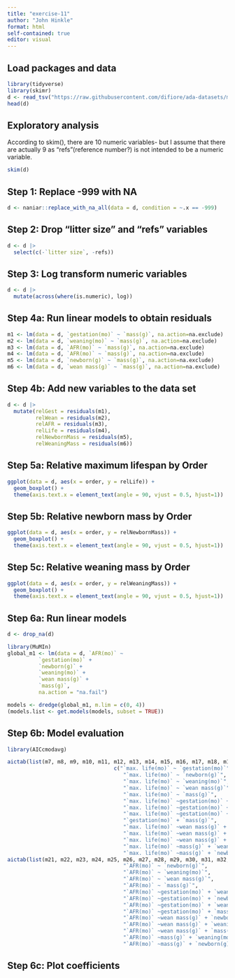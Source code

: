 ```yaml
---
title: "exercise-11"
author: "John Hinkle"
format: html
self-contained: true
editor: visual
---
```


## Load packages and data

```r
library(tidyverse)
library(skimr)
d <- read_tsv("https://raw.githubusercontent.com/difiore/ada-datasets/main/Mammal_lifehistories_v2.txt")
head(d)
```

## Exploratory analysis

According to skim(), there are 10 numeric variables- but I assume that there are actually 9 as "refs"(reference number?) is not intended to be a numeric variable.

```r
skim(d)
```

## Step 1: Replace -999 with NA

```r
d <- naniar::replace_with_na_all(data = d, condition = ~.x == -999)
```

## Step 2: Drop "litter size" and "refs" variables

```r
d <- d |>
  select(c(-`litter size`, -refs))
```

## Step 3: Log transform numeric variables

```r
d <- d |>
  mutate(across(where(is.numeric), log))
```

## Step 4a: Run linear models to obtain residuals

```r
m1 <- lm(data = d, `gestation(mo)` ~ `mass(g)`, na.action=na.exclude)
m2 <- lm(data = d, `weaning(mo)` ~ `mass(g)`, na.action=na.exclude)
m3 <- lm(data = d, `AFR(mo)` ~ `mass(g)`, na.action=na.exclude)
m4 <- lm(data = d, `AFR(mo)` ~ `mass(g)`, na.action=na.exclude)
m5 <- lm(data = d, `newborn(g)` ~ `mass(g)`, na.action=na.exclude)
m6 <- lm(data = d, `wean mass(g)` ~ `mass(g)`, na.action=na.exclude)
```

## Step 4b: Add new variables to the data set

```r
d <- d |>
  mutate(relGest = residuals(m1),
         relWean = residuals(m2),
         relAFR = residuals(m3),
         relLife = residuals(m4),
         relNewbornMass = residuals(m5),
         relWeaningMass = residuals(m6))
```

## Step 5a: Relative maximum lifespan by Order

```r
ggplot(data = d, aes(x = order, y = relLife)) +
  geom_boxplot() +
  theme(axis.text.x = element_text(angle = 90, vjust = 0.5, hjust=1))
```

## Step 5b: Relative newborn mass by Order

```r
ggplot(data = d, aes(x = order, y = relNewbornMass)) +
  geom_boxplot() +
  theme(axis.text.x = element_text(angle = 90, vjust = 0.5, hjust=1))
```

## Step 5c: Relative weaning mass by Order

```r
ggplot(data = d, aes(x = order, y = relWeaningMass)) +
  geom_boxplot() +
  theme(axis.text.x = element_text(angle = 90, vjust = 0.5, hjust=1))
```

## Step 6a: Run linear models

```r
d <- drop_na(d)

library(MuMIn)
global_m1 <- lm(data = d, `AFR(mo)` ~ 
          `gestation(mo)` + 
          `newborn(g)` + 
          `weaning(mo)` +
          `wean mass(g)` + 
          `mass(g)`, 
          na.action = "na.fail")

models <- dredge(global_m1, m.lim = c(0, 4))
(models.list <- get.models(models, subset = TRUE))
```

## Step 6b: Model evaluation

```r
library(AICcmodavg)

aictab(list(m7, m8, m9, m10, m11, m12, m13, m14, m15, m16, m17, m18, m19, m20), 
                                  c("`max. life(mo)` ~ `gestation(mo)`", 
                                     "`max. life(mo)` ~ `newborn(g)`", 
                                     "`max. life(mo)` ~ `weaning(mo)`",
                                     "`max. life(mo)` ~ `wean mass(g)`", 
                                     "`max. life(mo)` ~ `mass(g)`",
                                     "`max. life(mo)` ~gestation(mo)` + `wean mass(g)`",
                                     "`max. life(mo)` ~gestation(mo)` + `newborn(g)`",
                                     "`max. life(mo)` ~gestation(mo)` + `weaning(mo)`",
                                     "`gestation(mo)` + `mass(g)`",
                                     "`max. life(mo)` ~wean mass(g)` + `newborn(g)`",
                                     "`max. life(mo)` ~wean mass(g)` + `weaning(mo)`",
                                     "`max. life(mo)` ~wean mass(g)` + `mass(g)`",
                                     "`max. life(mo)` ~mass(g)` + `weaning(mo)`",
                                     "`max. life(mo)` ~mass(g)` + `newborn(g)`"))
aictab(list(m21, m22, m23, m24, m25, m26, m27, m28, m29, m30, m31, m32, m33, m34), c("`AFR(mo)` ~ `gestation(mo)`", 
                                     "`AFR(mo)` ~ `newborn(g)`", 
                                     "`AFR(mo)` ~ `weaning(mo)`",
                                     "`AFR(mo)` ~ `wean mass(g)`", 
                                     "`AFR(mo)` ~ `mass(g)`",
                                     "`AFR(mo)` ~gestation(mo)` + `wean mass(g)`",
                                     "`AFR(mo)` ~gestation(mo)` + `newborn(g)`",
                                     "`AFR(mo)` ~gestation(mo)` + `weaning(mo)`",
                                     "`AFR(mo)` ~gestation(mo)` + `mass(g)`",
                                     "`AFR(mo)` ~wean mass(g)` + `newborn(g)`",
                                     "`AFR(mo)` ~wean mass(g)` + `weaning(mo)`",
                                     "`AFR(mo)` ~wean mass(g)` + `mass(g)`",
                                     "`AFR(mo)` ~mass(g)` + `weaning(mo)`",
                                     "`AFR(mo)` ~mass(g)` + `newborn(g)`"))
```

## Step 6c: Plot coefficients

```r

```
